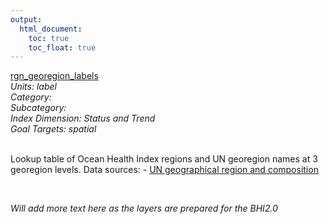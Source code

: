 ```yaml
---
output:
  html_document:
    toc: true
    toc_float: true
---
```


[rgn_georegion_labels](https://github.com/OHI-Science/bhi/blob/master/baltic/layers/rgn_georegion_labels_gl2014.csv)\
*Units: label*\
*Category:*\
*Subcategory:*\
*Index Dimension: Status and Trend*\
*Goal Targets: spatial*\
<br>

Lookup table of Ocean Health Index regions and UN georegion names at 3 georegion levels.
Data sources:
- [UN geographical region and composition](http://unstats.un.org/unsd/methods/m49/m49regin.htm)



<br>

*Will add more text here as the layers are prepared for the BHI2.0*

<br>



<br>

